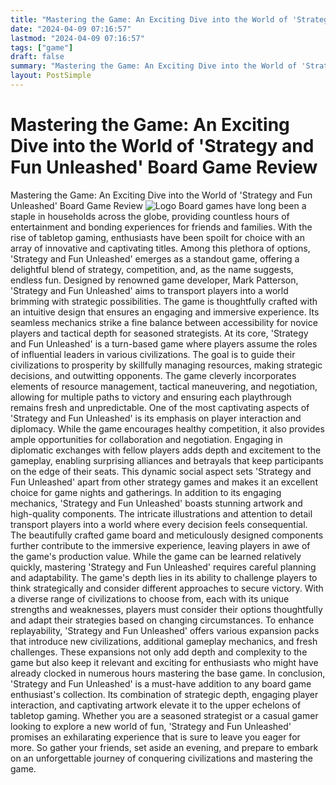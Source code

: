 ```yaml
---
title: "Mastering the Game: An Exciting Dive into the World of 'Strategy and Fun Unleashed' Board Game Review"
date: "2024-04-09 07:16:57"
lastmod: "2024-04-09 07:16:57"
tags: ["game"]
draft: false
summary: "Mastering the Game: An Exciting Dive into the World of 'Strategy and Fun Unleashed' Board Game Review"
layout: PostSimple
---
```

# Mastering the Game: An Exciting Dive into the World of 'Strategy and Fun Unleashed' Board Game Review
Mastering the Game: An Exciting Dive into the World of 'Strategy and Fun Unleashed' Board Game Review
<img alt="Logo" class="lazyImg" data-src="https://cdn.seniorsselection.com/src_image/e6c348654bcf2e51370436fa54cc5f27.webp" src="/statics/image/loading.webp"/>
Board games have long been a staple in households across the globe, providing countless hours of entertainment and bonding experiences for friends and families. With the rise of tabletop gaming, enthusiasts have been spoilt for choice with an array of innovative and captivating titles. Among this plethora of options, 'Strategy and Fun Unleashed' emerges as a standout game, offering a delightful blend of strategy, competition, and, as the name suggests, endless fun.
Designed by renowned game developer, Mark Patterson, 'Strategy and Fun Unleashed' aims to transport players into a world brimming with strategic possibilities. The game is thoughtfully crafted with an intuitive design that ensures an engaging and immersive experience. Its seamless mechanics strike a fine balance between accessibility for novice players and tactical depth for seasoned strategists.
At its core, 'Strategy and Fun Unleashed' is a turn-based game where players assume the roles of influential leaders in various civilizations. The goal is to guide their civilizations to prosperity by skillfully managing resources, making strategic decisions, and outwitting opponents. The game cleverly incorporates elements of resource management, tactical maneuvering, and negotiation, allowing for multiple paths to victory and ensuring each playthrough remains fresh and unpredictable.
One of the most captivating aspects of 'Strategy and Fun Unleashed' is its emphasis on player interaction and diplomacy. While the game encourages healthy competition, it also provides ample opportunities for collaboration and negotiation. Engaging in diplomatic exchanges with fellow players adds depth and excitement to the gameplay, enabling surprising alliances and betrayals that keep participants on the edge of their seats. This dynamic social aspect sets 'Strategy and Fun Unleashed' apart from other strategy games and makes it an excellent choice for game nights and gatherings.
In addition to its engaging mechanics, 'Strategy and Fun Unleashed' boasts stunning artwork and high-quality components. The intricate illustrations and attention to detail transport players into a world where every decision feels consequential. The beautifully crafted game board and meticulously designed components further contribute to the immersive experience, leaving players in awe of the game's production value.
While the game can be learned relatively quickly, mastering 'Strategy and Fun Unleashed' requires careful planning and adaptability. The game's depth lies in its ability to challenge players to think strategically and consider different approaches to secure victory. With a diverse range of civilizations to choose from, each with its unique strengths and weaknesses, players must consider their options thoughtfully and adapt their strategies based on changing circumstances.
To enhance replayability, 'Strategy and Fun Unleashed' offers various expansion packs that introduce new civilizations, additional gameplay mechanics, and fresh challenges. These expansions not only add depth and complexity to the game but also keep it relevant and exciting for enthusiasts who might have already clocked in numerous hours mastering the base game.
In conclusion, 'Strategy and Fun Unleashed' is a must-have addition to any board game enthusiast's collection. Its combination of strategic depth, engaging player interaction, and captivating artwork elevate it to the upper echelons of tabletop gaming. Whether you are a seasoned strategist or a casual gamer looking to explore a new world of fun, 'Strategy and Fun Unleashed' promises an exhilarating experience that is sure to leave you eager for more. So gather your friends, set aside an evening, and prepare to embark on an unforgettable journey of conquering civilizations and mastering the game.
        